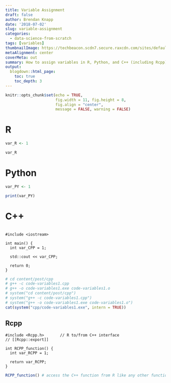 ```yaml
---
title: Variable Assignment
draft: false
author: Brendan Knapp
date: '2018-07-02'
slug: variable-assignment
categories:
  - data-science-from-scratch
tags: [variables]
thumbnailImage: https://techbeacon.scdn7.secure.raxcdn.com/sites/default/files/styles/article_hero_image/public/field/image/programming-language-appsec.jpg?itok=OZrWIG1C
metaAlignment: center
coverMeta: out
summary: How to assign variables in R, Python, and C++ (including Rcpp).
output:
  blogdown::html_page:
    toc: true
    toc_depth: 3
---
```


```r
knitr::opts_chunk$set(echo = TRUE,
                      fig.width = 11, fig.height = 8,
                      fig.align = "center",
                      message = FALSE, warning = FALSE)
```

# R

```r
var_R <- 1

var_R
```

# Python

```r
var_PY <- 1

print(var_PY)
```


# C++

```Rcpp
```



```Rcpp
#include <iostream>

int main() {
  int var_CPP = 1;

  std::cout << var_CPP;
  
  return 0;
}
```


```r
# cd content/post/cpp
# g++ -c code-variables1.cpp
# g++ -o code-variables1.exe code-variables1.o
# system("cd content/post/cpp")
# system("g++ -c code-variables1.cpp")
# system("g++ -o code-variables1.exe code-variables1.o")
cat(system("cpp/code-variables1.exe", intern = TRUE))
```

## Rcpp

```Rcpp
#include <Rcpp.h>       // R to/from C++ interface
// [[Rcpp::export]]

int RCPP_function() {
  int var_RCPP = 1;
  
  return var_RCPP;
}
```

```r
RCPP_function() # access the C++ function from R like any other function
```


